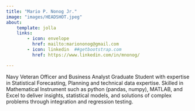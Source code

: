 ```yaml
---
title: "Mario P. Nonog Jr."
image: "images/HEADSHOT.jpeg"
about:
    template: jolla
    links:
        - icon: envelope
          href: mailto:mariononog@gmail.com
        - icon: linkedin  ##getbootstrap.com
          href: https://www.linkedin.com/in/mnonog/

---
```


Navy Veteran Officer and Business Analyst Graduate Student with expertise in Statistical Forecasting, Planning and technical data expertise.  Skilled in Mathematical Instrument such as python (pandas, numpy), MATLAB, and Excel to deliver insights, statistical models, and solutions of complex problems through integration and regression testing. 